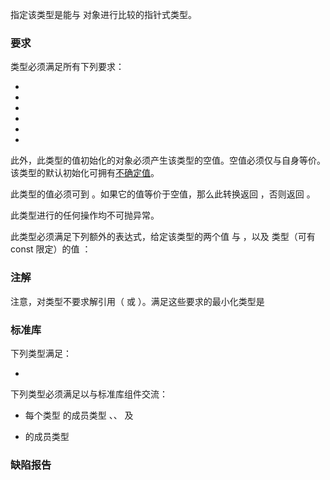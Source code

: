 {{cpp/named req/title|NullablePointer|notes={{mark since c++11}}}}
{{cpp/named req/navbar}}

指定该类型是能与 {{lc|std::nullptr_t}} 对象进行比较的指针式类型。

===要求===
类型必须满足所有下列要求：
* {{named req|EqualityComparable}}
* {{named req|DefaultConstructible}}
* {{named req|CopyConstructible}}
* {{named req|CopyAssignable}}
* {{named req|Swappable}}
* {{named req|Destructible}}

此外，此类型的值初始化的对象必须产生该类型的空值。空值必须仅与自身等价。该类型的默认初始化可拥有[[cpp/language/default initialization#不确定值和错误值|不确定值]]{{rev inl|since=c++26|或错误值}}。

此类型的值必须可{{ls|cpp/language/implicit conversion#按语境转换}}到 {{c/core|bool}}。如果它的值等价于空值，那么此转换返回 {{c|false}}，否则返回 {{c|true}}。

此类型进行的任何操作均不可抛异常。

此类型必须满足下列额外的表达式，给定该类型的两个值 {{c|p}} 与 {{c|q}}，以及 {{lc|std::nullptr_t}} 类型（可有 const 限定）的值 {{c|np}}：

{{dsc begin}}
{{dsc hitem|声明|效果}}
{{dsc|{{c|Type p(np);}}
{{c|1=Type p = np;}}|之后 {{c|p}} 等价于 {{c|nullptr}}}}
{{dsc hitem|表达式|效果}}
{{dsc|{{c|Type(np)}}|等价于 {{c|nullptr}} 的临时对象}}
{{dsc|{{c|1=p = np }}|必须返回 {{tt|Type&amp;}}，而且之后 {{c|p}} 等价于 {{c|nullptr}}}}
{{dsc|{{c|1=p != q}}|&lt;br&gt;
{{rrev multi|until1=c++20
|rev1=类型与值类别符合{{named req|BooleanTestable}}
|rev2={{c/core|1=decltype(p != q)}} 实现 {{lconcept|boolean-testable}}
}}
效果为 {{c|1=!(p == q)}}
}}
{{dsc|{{c|1=p == np}}
{{c|1=np == p}}|&lt;br&gt;
{{rrev multi|until1=c++20
|rev1=两个表达式的类型与值类别均符合{{named req|BooleanTestable}}
|rev2={{c/core|1=decltype(p == np)}} 和 {{c/core|1=decltype(np == p)}} 都实现 {{lconcept|boolean-testable}}
}}
效果为 {{c|1=(p == Type())}}}}
{{dsc|{{c|1=p != np}}
{{c|1=np != p}}|&lt;br&gt;
{{rrev multi|until1=c++20
|rev1=两个表达式的类型与值类别均符合{{named req|BooleanTestable}}
|rev2={{c/core|1=decltype(p != np)}} 和 {{c/core|1=decltype(np != p)}} 都实现 {{lconcept|boolean-testable}}
}}
效果为 {{c|1=!(p == np)}}}}
{{dsc end}}

===注解===
注意，对{{named req/core|NullablePointer}}类型不要求解引用（{{c|operator*}} 或 {{c|operator-&gt;}}）。满足这些要求的最小化类型是
{{source|1=
class handle
{
    int id = 0;
public:
    handle() = default;
    handle(std::nullptr_t) {}
    explicit operator bool() const { return id != 0; }
    friend bool operator==(handle l, handle r) { return l.id == r.id; }
    friend bool operator!=(handle l, handle r) { return !(l == r); }
    // 或仅一个预置的 operator==（C++20 起）
};
}}

===标准库===
下列类型满足{{named req/core|NullablePointer}}：
* {{lc|std::exception_ptr}}

下列类型必须满足{{named req/core|NullablePointer}}以与标准库组件交流：
* 每个{{named req|Allocator}}类型 {{tt|X}} 的成员类型 {{tt|X::pointer}}、{{tt|X::const_pointer}}、{{tt|X::void_pointer}} 及 {{tt|X::const_void_pointer}}
* {{lc|std::unique_ptr}} 的成员类型 {{tt|pointer}}
{{rrev|since=c++23|
* {{ltt|cpp/memory/inout_ptr_t|std::inout_ptr_t}} 与 {{ltt|cpp/memory/out_ptr_t|std::out_ptr_t}} 所适配的指针类型。
}}

===缺陷报告===
{{dr list begin}}
{{dr list item|wg=lwg|dr=2114|paper=P2167R3|std=C++98|before=到 {{c/core|bool}} 的按语境可转换性过于弱而无法反映实现的期待|after=加强要求}}
{{dr list end}}

{{langlinks|en|es|ja}}
